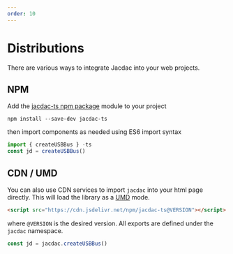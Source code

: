 ```yaml
---
order: 10
---
```


# Distributions

There are various ways to integrate Jacdac into your web projects.

## NPM

Add the [jacdac-ts npm package](https://www.npmjs.com/package/jacdac-ts) module 
to your project

```
npm install --save-dev jacdac-ts
```

then import components as needed using ES6 import syntax

```javascript
import { createUSBBus } -ts
const jd = createUSBBus()
```

## CDN / UMD

You can also use CDN services to import ``jacdac`` into your html page directly.
This will load the library as a [UMD](https://github.com/umdjs/umd) mode.

```html
<script src="https://cdn.jsdelivr.net/npm/jacdac-ts@VERSION"></script>
```

where ``@VERSION`` is the desired version. 
All exports are defined under the ``jacdac`` namespace.

```javascript
const jd = jacdac.createUSBBus()
```